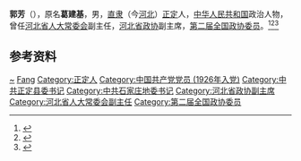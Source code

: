 '''郭芳'''（{{bd|1908年||1980年|}}），原名'''葛建基'''，男，[[直隶|直隶]]（今[[河北|河北]]）[[正定县|正定]]人，[[中华人民共和国|中华人民共和国]]政治人物，曾任[[河北省人大常委会|河北省人大常委会]]副主任，[[河北省政协|河北省政协]]副主席，[[第二届全国政协委员|第二届全国政协委员]]。<ref>{{Cite book|title=中国共产党名人录|author=于俊道主编|publisher=四川人民出版社|year=1997|isbn=|location=成都|pages=}}</ref><ref>{{Cite book|title=历届全国政协委员人名辞典|author=|publisher=中国国际广播出版社|year=1996|isbn=9787507813746|location=北京|pages=286}}</ref><ref>{{Cite book|title=中华人民共和国职官志|author=何虎生, 李耀东, 向常福主编|publisher=中国社会出版社|year=2003|isbn=9787800883934|location=北京|pages=}}</ref>

== 参考资料 ==
{{reflist}}

{{中国人物小作品}}
{{中华人民共和国河北省石家庄地区正职领导人|nocat}}

{{Authority control}}
{{DEFAULTSORT:Guo郭}}
[[Category:葛姓|~]]
[[Category:郭姓|Fang]]
[[Category:正定人|Category:正定人]]
[[Category:中国共产党党员_(1926年入党)|Category:中国共产党党员 (1926年入党)]]
[[Category:中共正定县委书记|Category:中共正定县委书记]]
[[Category:中共石家庄地委书记|Category:中共石家庄地委书记]]
[[Category:河北省政协副主席|Category:河北省政协副主席]]
[[Category:河北省人大常委会副主任|Category:河北省人大常委会副主任]]
[[Category:第二届全国政协委员|Category:第二届全国政协委员]]